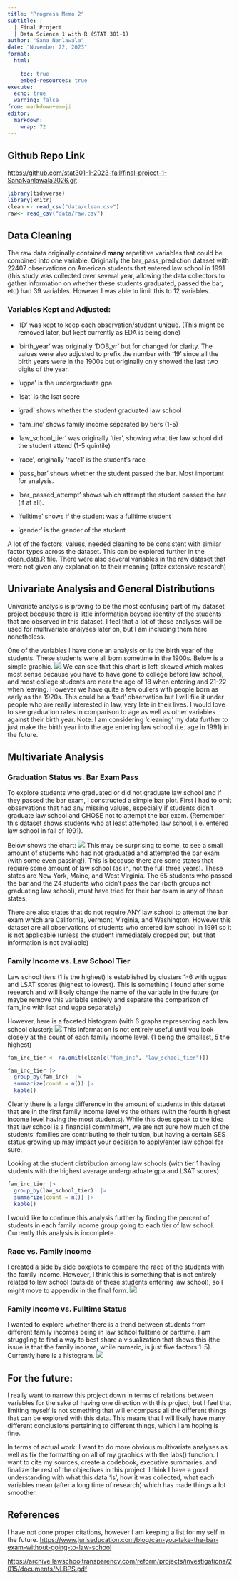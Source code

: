 ```yaml
---
title: "Progress Memo 2"
subtitle: |
  | Final Project 
  | Data Science 1 with R (STAT 301-1)
author: "Sana Nanlawala"
date: "November 22, 2023"
format:
  html:
    
    toc: true
    embed-resources: true
execute:
  echo: true
  warning: false
from: markdown+emoji 
editor: 
  markdown: 
    wrap: 72
---
```


## Github Repo Link

<https://github.com/stat301-1-2023-fall/final-project-1-SanaNanlawala2026.git>

```r
library(tidyverse)
library(knitr)
clean <- read_csv("data/clean.csv")
raw<- read_csv("data/raw.csv")
```

## Data Cleaning

The raw data originally contained **many** repetitive variables that
could be combined into one variable. Originally the bar_pass_prediction
dataset with 22407 observations on American students that entered law
school in 1991 (this study was collected over several year, allowing the data collectors to gather information on whether these students
graduated, passed the bar, etc) had 39 variables. However I was able to
limit this to 12 variables.

### Variables Kept and Adjusted:

-   'ID' was kept to keep each observation/student unique. (This might
    be removed later, but kept currently as EDA is being done)

-   'birth_year' was originally 'DOB_yr' but for changed for clarity.
    The values were also adjusted to prefix the number with '19' since
    all the birth years were in the 1900s but originally only showed the
    last two digits of the year.

-   'ugpa' is the undergraduate gpa

-   'lsat' is the lsat score

-   'grad' shows whether the student graduated law school

-   'fam_inc' shows family income separated by tiers (1-5)

-   'law_school_tier' was originally 'tier', showing what tier law
    school did the student attend (1-5 quintile)

-   'race', originally 'race1' is the student's race

-   'pass_bar' shows whether the student passed the bar. Most important
    for analysis.

-   'bar_passed_attempt' shows which attempt the student passed the bar
    (if at all).

-   'fulltime' shows if the student was a fulltime student

-   'gender' is the gender of the student

A lot of the factors, values, needed cleaning to be consistent with
similar factor types across the dataset. This can be explored further in
the clean_data.R file. There were also several variables in the raw
dataset that were not given any explanation to their meaning (after
extensive research)

## Univariate Analysis and General Distributions

Univariate analysis is proving to be the most confusing part of my dataset project because there is little information beyond identity of the students that are observed in this dataset. I feel that a lot of these analyses will be used for multivariate analyses later on, but I am including them here nonetheless. 

One of the variables I have done an analysis on is the birth year of the students. These students were all born sometime in the 1900s. Below is a simple graphic.
![](plots/birth_year_distribution.png)
We can see that this chart is left-skewed which makes most sense because you have to have gone to college before law school, and most college students are near the age of 18 when entering and 21-22 when leaving. However we have quite a few ouliers with people born as early as the 1920s. This could be a 'bad' observation but I will file it under people who are really interested in law, very late in their lives. I would love to see graduation rates in comparison to age as well as other variables against their birth year. 
Note: I am considering 'cleaning' my data further to just make the birth year into the age entering law school (i.e. age in 1991) in the future. 

## Multivariate Analysis

### Graduation Status vs. Bar Exam Pass

To explore students who graduated or did not graduate law school and if
they passed the bar exam, I constructed a simple bar plot. First I had
to omit observations that had any missing values, especially if students
didn't graduate law school and CHOSE not to attempt the bar exam.
(Remember this dataset shows students who at least attempted law school,
i.e. entered law school in fall of 1991).

Below shows the chart: 
![](plots/grad_bar_distribution.png) 
This may be
surprising to some, to see a small amount of students who had not
graduated and attempted the bar exam (with some even passing!). This is
because there are some states that require some amount of law school (as
in, not the full three years). These states are New York, Maine, and
West Virginia. The 65 students who passed the bar and the 24 students
who didn't pass the bar (both groups not graduating law school), must
have tried for their bar exam in any of these states.

There are also states that do not require ANY law school to attempt the
bar exam which are California, Vermont, Virginia, and Washington.
However this dataset are all observations of students who entered law
school in 1991 so it is not applicable (unless the student immediately
dropped out, but that information is not available)

### Family Income vs. Law School Tier

Law school tiers (1 is the highest) is established by clusters 1-6 with
ugpas and LSAT scores (highest to lowest). This is something I found
after some research and will likely change the name of the variable in
the future (or maybe remove this variable entirely and separate the
comparison of fam_inc with lsat and ugpa separately)

However, here is a faceted histogram (with 6 graphs representing each
law school cluster): ![](plots/fam_inc_tier_distribution.png) This
information is not entirely useful until you look closely at the count
of each family income level. (1 being the smallest, 5 the highest)

```r
fam_inc_tier <- na.omit(clean[c("fam_inc", "law_school_tier")])

fam_inc_tier |> 
  group_by(fam_inc)  |> 
  summarize(count = n()) |> 
  kable()
```

Clearly there is a large difference in the amount of students in this
dataset that are in the first family income level vs the others (with
the fourth highest income level having the most students). While this
does speak to the idea that law school is a financial commitment, we are
not sure how much of the students' families are contributing to their
tuition, but having a certain SES status growing up may impact your
decision to apply/enter law school for sure.

Looking at the student distribution among law schools (with tier 1 having students with the highest average undergraduate gpa and LSAT scores)
```r
fam_inc_tier |> 
  group_by(law_school_tier)  |> 
  summarize(count = n()) |> 
  kable()
```

I would like to continue this analysis further by finding the percent of students in each family income group going to each tier of law school. Currently this analysis is incomplete. 

### Race vs. Family Income 
I created a side by side boxplots to compare the race of the students with the family income. However, I think this is something that is not entirely related to law school (outside of these students entering law school), so I might move to appendix in the final form. 
![](plots/race_fam_inc_distribution.png)

### Family income vs. Fulltime Status
I wanted to explore whether there is a trend between students from different family incomes being in law school fulltime or parttime. 
I am struggling to find a way to best share a visualization that shows this (the issue is that the family income, while numeric, is just five factors 1-5). Currently here is a histogram.
![](plots/fulltime_fam_inc.png)

## For the future:

I really want to narrow this project down in terms of relations between variables for the sake of having one direction with this project, but I feel that limiting myself is not something that will encompass all the different things that can be explored with this data. This means that I will likely have many different conclusions pertaining to different things, which I am hoping is fine. 

In terms of actual work: 
I want to do more obvious multivariate analyses as well as fix the formatting on all of my graphics with the labs() function. I want to cite my sources, create a codebook, executive summaries, and finalize the rest of the objectives in this project. I think I have a good understanding with what this data 'is', how it was collected, what each variables mean (after a long time of research) which has made things a lot smoother. 

## References

I have not done proper citations, however I am keeping a list for my
self in the future.
<https://www.juriseducation.com/blog/can-you-take-the-bar-exam-without-going-to-law-school>

<https://archive.lawschooltransparency.com/reform/projects/investigations/2015/documents/NLBPS.pdf>
